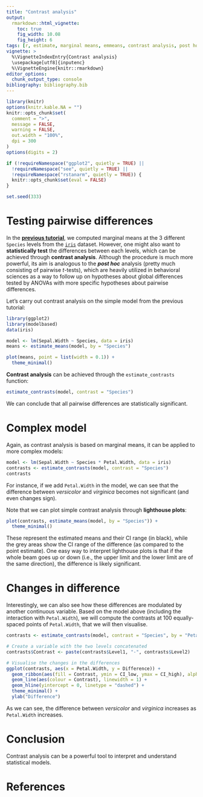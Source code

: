 ```yaml
---
title: "Contrast analysis"
output:
  rmarkdown::html_vignette:
    toc: true
    fig_width: 10.08
    fig_height: 6
tags: [r, estimate, marginal means, emmeans, contrast analysis, post hoc, pairwise t tests]
vignette: >
  %\VignetteIndexEntry{Contrast analysis}
  \usepackage[utf8]{inputenc}
  %\VignetteEngine{knitr::rmarkdown}
editor_options:
  chunk_output_type: console
bibliography: bibliography.bib
---
```


```r
library(knitr)
options(knitr.kable.NA = "")
knitr::opts_chunk$set(
  comment = ">",
  message = FALSE,
  warning = FALSE,
  out.width = "100%",
  dpi = 300
)
options(digits = 2)

if (!requireNamespace("ggplot2", quietly = TRUE) ||
  !requireNamespace("see", quietly = TRUE) ||
  !requireNamespace("rstanarm", quietly = TRUE)) {
  knitr::opts_chunk$set(eval = FALSE)
}

set.seed(333)
```

# Testing pairwise differences

In the [**previous tutorial**](https://easystats.github.io/modelbased/articles/estimate_means.html),
we computed marginal means at the 3 different `Species` levels from the
[`iris`](https://en.wikipedia.org/wiki/Iris_flower_data_set) dataset. However,
one might also want to **statistically test** the differences between each
levels, which can be achieved through **contrast analysis**. Although the
procedure is much more powerful, its aim is analogous to the ***post hoc***
analysis (pretty much consisting of pairwise *t*-tests), which are heavily
utilized in behavioral sciences as a way to follow up on hypotheses about global
differences tested by ANOVAs with more specific hypotheses about pairwise
differences.

Let's carry out contrast analysis on the simple model from the previous tutorial:

```r
library(ggplot2)
library(modelbased)
data(iris)

model <- lm(Sepal.Width ~ Species, data = iris)
means <- estimate_means(model, by = "Species")

plot(means, point = list(width = 0.1)) +
  theme_minimal()
```

**Contrast analysis** can be achieved through the `estimate_contrasts`
function:

```r
estimate_contrasts(model, contrast = "Species")
```

We can conclude that all pairwise differences are statistically significant.

# Complex model

Again, as contrast analysis is based on marginal means, it can be applied to
more complex models:

```r
model <- lm(Sepal.Width ~ Species * Petal.Width, data = iris)
contrasts <- estimate_contrasts(model, contrast = "Species")
contrasts
```

For instance, if we add `Petal.Width` in the model, we can see that the
difference between *versicolor* and *virginica* becomes not significant (and
even changes sign).

Note that we can plot simple contrast analysis through **lighthouse plots**:

```r
plot(contrasts, estimate_means(model, by = "Species")) +
  theme_minimal()
```

These represent the estimated means and their CI range (in black), while the
grey areas show the CI range of the difference (as compared to the point
estimate). One easy way to interpret lighthouse plots is that if the whole beam
goes up or down (i.e., the upper limit and the lower limit are of the same direction),
the difference is likely significant.

# Changes in difference

Interestingly, we can also see how these differences are modulated by another
continuous variable. Based on the model above (including the interaction with
`Petal.Width`), we will compute the contrasts at 100 equally-spaced points of
`Petal.Width`, that we will then visualise.

```r
contrasts <- estimate_contrasts(model, contrast = "Species", by = "Petal.Width", length = 100)

# Create a variable with the two levels concatenated
contrasts$Contrast <- paste(contrasts$Level1, "-", contrasts$Level2)

# Visualise the changes in the differences
ggplot(contrasts, aes(x = Petal.Width, y = Difference)) +
  geom_ribbon(aes(fill = Contrast, ymin = CI_low, ymax = CI_high), alpha = 0.2) +
  geom_line(aes(colour = Contrast), linewidth = 1) +
  geom_hline(yintercept = 0, linetype = "dashed") +
  theme_minimal() +
  ylab("Difference")
```

As we can see, the difference between *versicolor* and *virginica* increases as
`Petal.Width` increases.

# Conclusion

Contrast analysis can be a powerful tool to interpret and understand statistical
models.

# References
